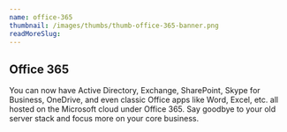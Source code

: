 ```yaml
---
name: office-365
thumbnail: /images/thumbs/thumb-office-365-banner.png
readMoreSlug:
---
```


## Office 365

You can now have Active Directory, Exchange, SharePoint, Skype for Business, OneDrive, and even classic Office apps like Word, Excel, etc. all hosted on the Microsoft cloud under Office 365. Say goodbye to your old server stack and focus more on your core business.